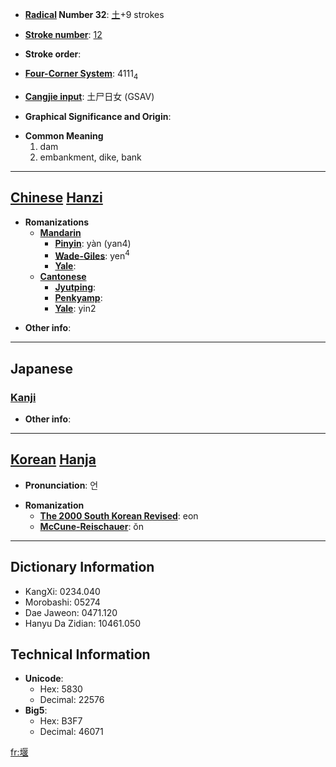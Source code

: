 * '''[[Wiktionary:Chinese radical index| Radical]] Number 32''': [[Wiktionary:Chinese radical index 土|土]]+9 strokes

* '''[[Wiktionary:Chinese total strokes index|Stroke number]]''': [[Wiktionary:Chinese total strokes index 12|12]]

* '''Stroke order''': 

* '''[[Wiktionary:Chinese four corner index|Four-Corner System]]''': 4111<sub>4</sub>

* '''[[Wiktionary:Chinese Cangjie index|Cangjie input]]''': 土尸日女 (GSAV)

* '''Graphical Significance and Origin''': 

* '''Common Meaning'''
*#dam
*# embankment, dike, bank


----

== [[Chinese]] [[Hanzi]] ==

* '''Romanizations'''
** '''[[Mandarin]]'''
*** '''[[Pinyin]]''': yàn (yan4)
*** '''[[Wade-Giles]]''': yen<sup>4</sup>
*** '''[[Yale]]''': 
** '''[[Cantonese]]'''
*** '''[[Jyutping]]''':
*** '''[[Penkyamp]]''': 
*** '''[[Yale]]''': yin2

* '''Other info''': 

----

==Japanese==
===[[Kanji]]===
{{kanji|on readings=[[えん]] (en)|kun readings=[[せき]] (seki), [[せく]] (seku)}}

* '''Other info''':  

----

== [[Korean]] [[Hanja]] ==

* '''Pronunciation''': 언

* '''Romanization'''
** '''[[The 2000 South Korean Revised Romanization|The 2000 South Korean Revised]]''': eon
** '''[[McCune-Reischauer]]''': ŏn

----

== Dictionary Information ==

* KangXi: 0234.040
* Morobashi: 05274
* Dae Jaweon: 0471.120
* Hanyu Da Zidian: 10461.050

== Technical Information ==

* '''Unicode''':
** Hex: 5830
** Decimal: 22576
* '''Big5''':
** Hex: B3F7
** Decimal: 46071

[[fr:堰]]
